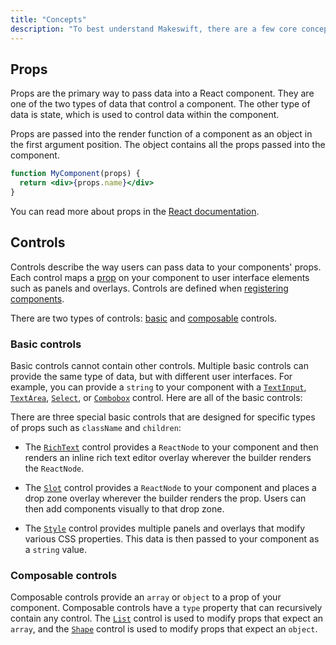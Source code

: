 ```yaml
---
title: "Concepts"
description: "To best understand Makeswift, there are a few core concepts for which to establish common vocabulary."
---
```


## Props

Props are the primary way to pass data into a React component. They are one of the two types of data that control a component. The other type of data is state, which is used to control data within the component.

Props are passed into the render function of a component as an object in the first argument position. The object contains all the props passed into the component.

```jsx
function MyComponent(props) {
  return <div>{props.name}</div>
}
```

You can read more about props in the [React documentation](https://react.dev/learn/passing-props-to-a-component).

## Controls

Controls describe the way users can pass data to your components' props. Each control maps a [prop](#props) on your component to user interface elements such as <Tooltip tip="Form elements in the right sidebar of the Makeswift builder">panels</Tooltip> and <Tooltip tip="Interactive elements placed on the Makeswift builder preview">overlays</Tooltip>. Controls are defined when [registering components](/developer/reference/runtime/register-component).

There are two types of controls: [basic](#basic-controls) and [composable](#composable-controls) controls.

### Basic controls

Basic controls cannot contain other controls. Multiple basic controls can provide the same type of data, but with different user interfaces. For example, you can provide a `string` to your component with a [`TextInput`](/developer/reference/controls/text-input), [`TextArea`](/developer/reference/controls/text-area), [`Select`](/developer/reference/controls/select), or [`Combobox`](/developer/reference/controls/combobox) control. Here are all of the basic controls:

<CardGroup cols={3}>
  <Card
    title="Checkbox"
    icon="square-check"
    href="/developer/reference/controls/checkbox"
  />
  <Card title="Color" icon="palette" href="/developer/reference/controls/color" />
  <Card
    title="Combobox"
    icon="input-pipe"
    href="/developer/reference/controls/combobox"
  />
  <Card title="Image" icon="image" href="/developer/reference/controls/image" />
  <Card title="Link" icon="link" href="/developer/reference/controls/link" />
  <Card title="Number" icon="input-numeric" href="/developer/reference/controls/number" />
  <Card title="Select" icon="list-dropdown" href="/developer/reference/controls/select" />
  <Card
    title="TextArea"
    icon="align-left"
    href="/developer/reference/controls/text-area"
  />
  <Card
    title="TextInput"
    icon="input-text"
    href="/developer/reference/controls/text-input"
  />
</CardGroup>

There are three special basic controls that are designed for specific types of props such as `className` and `children`:

<CardGroup cols={3}>
  <Card title="RichText" icon="text" href="/developer/reference/controls/rich-text" />
  <Card title="Slot" icon="square-dashed" href="/developer/reference/controls/slot" />
  <Card title="Style" icon="droplet" href="/developer/reference/controls/style" />
</CardGroup>

- The [`RichText`](/developer/reference/controls/rich-text) control provides a `ReactNode` to your component and then renders an inline rich text editor <Tooltip tip="Interactive elements placed on the Makeswift builder preview">overlay</Tooltip> wherever the builder renders the `ReactNode`.

- The [`Slot`](/developer/reference/controls/slot) control provides a `ReactNode` to your component and places a drop zone <Tooltip tip="Interactive elements placed on the Makeswift builder preview">overlay</Tooltip> wherever the builder renders the prop. Users can then add components visually to that drop zone.

- The [`Style`](/developer/reference/controls/style) control provides multiple <Tooltip tip="Form elements in the right sidebar of the Makeswift builder">panels</Tooltip> and <Tooltip tip="Interactive elements placed on the Makeswift builder preview">overlays</Tooltip> that modify various CSS properties. This data is then passed to your component as a `string` value.

### Composable controls

Composable controls provide an `array` or `object` to a prop of your component. Composable controls have a `type` property that can recursively contain any control. The [`List`](/developer/reference/controls/list) control is used to modify props that expect an `array`, and the [`Shape`](/developer/reference/controls/shape) control is used to modify props that expect an `object`.

<CardGroup cols={2}>
  <Card title="List" icon="list" href="/developer/reference/controls/list" />
  <Card title="Shape" icon="brackets-curly" href="/developer/reference/controls/shape" />
</CardGroup>
